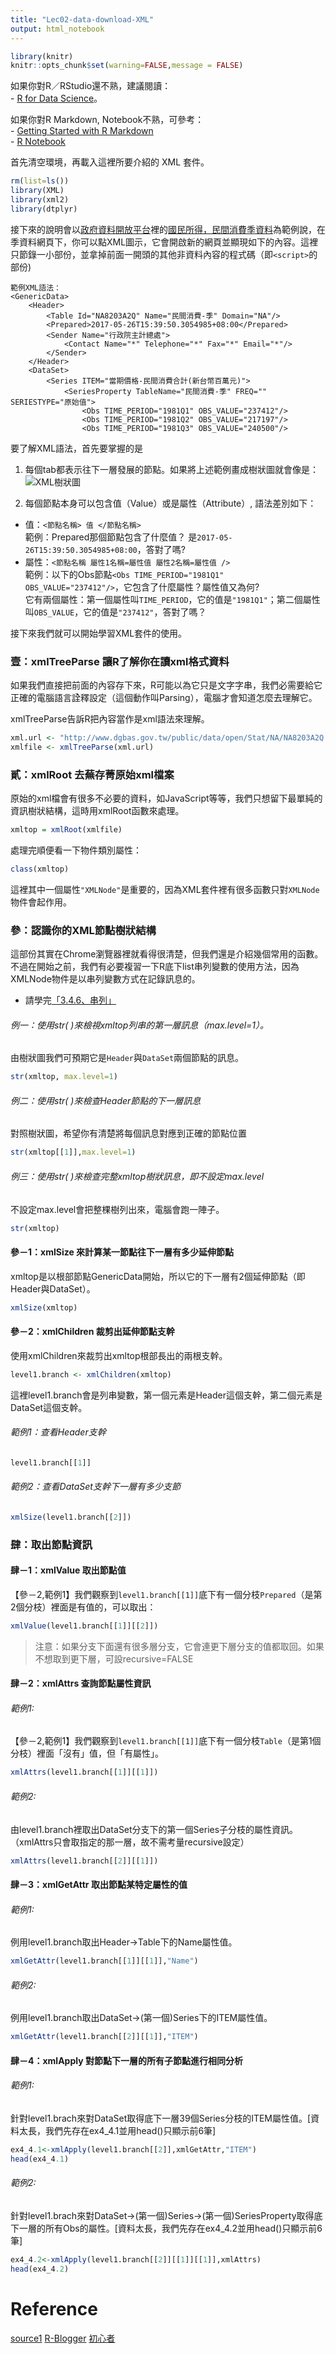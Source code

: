 ```yaml
---
title: "Lec02-data-download-XML"
output: html_notebook
---
```


```r
library(knitr)
knitr::opts_chunk$set(warning=FALSE,message = FALSE)
```

如果你對R／RStudio還不熟，建議閱讀：  
- [R for Data Science](http://r4ds.had.co.nz/index.html)。

如果你對R Markdown, Notebook不熟，可參考：  
- [Getting Started with R Markdown](https://ourcodingclub.github.io/2016/11/24/rmarkdown-1.html)  
- [R Notebook](http://rmarkdown.rstudio.com/r_notebooks.html?version=1.0.143&mode=desktop)  

首先清空環境，再載入這裡所要介紹的 XML 套件。
```r
rm(list=ls())
library(XML)
library(xml2)
library(dtplyr)
```

接下來的說明會以[政府資料開放平台](http://data.gov.tw/)裡的[國民所得，民間消費季資料](http://data.gov.tw/node/6802)為範例說，在季資料網頁下，你可以點XML圖示，它會開啟新的網頁並顯現如下的內容。這裡只節錄一小部份，並拿掉前面一開頭的其他非資料內容的程式碼（即`<script>`的部份) 

```
範例XML語法：  
<GenericData>
    <Header>
        <Table Id="NA8203A2Q" Name="民間消費-季" Domain="NA"/>
        <Prepared>2017-05-26T15:39:50.3054985+08:00</Prepared>
        <Sender Name="行政院主計總處">
            <Contact Name="*" Telephone="*" Fax="*" Email="*"/>
        </Sender>
    </Header>
    <DataSet>
        <Series ITEM="當期價格-民間消費合計(新台幣百萬元)">
            <SeriesProperty TableName="民間消費-季" FREQ="" SERIESTYPE="原始值">
                <Obs TIME_PERIOD="1981Q1" OBS_VALUE="237412"/>
                <Obs TIME_PERIOD="1981Q2" OBS_VALUE="217197"/>
                <Obs TIME_PERIOD="1981Q3" OBS_VALUE="240500"/>
```

要了解XML語法，首先要掌握的是  

1. 每個tab都表示往下一層發展的節點。如果將上述範例畫成樹狀圖就會像是：   
![XML樹狀圖](./fig/xml-illustration-fig.png)

2. 每個節點本身可以包含值（Value）或是屬性（Attribute）, 語法差別如下：  
  - 值：`<節點名稱> 值 </節點名稱>`  
    範例：Prepared那個節點包含了什麼值？ 是`2017-05-26T15:39:50.3054985+08:00`，答對了嗎?  
  - 屬性：`<節點名稱 屬性1名稱=屬性值 屬性2名稱=屬性值 />`  
    範例：以下的Obs節點`<Obs TIME_PERIOD="1981Q1" OBS_VALUE="237412"/>`，它包含了什麼屬性？屬性值又為何?   
    它有兩個屬性：第一個屬性叫`TIME_PERIOD`，它的值是`"1981Q1"`；第二個屬性叫`OBS_VALUE`，它的值是`"237412"`，答對了嗎？

接下來我們就可以開始學習XML套件的使用。 

### 壹：xmlTreeParse 讓R了解你在讀xml格式資料

如果我們直接把前面的內容存下來，R可能以為它只是文字字串，我們必需要給它正確的電腦語言詮釋設定（這個動作叫Parsing），電腦才會知道怎麼去理解它。

xmlTreeParse告訴R把內容當作是xml語法來理解。  

```r
xml.url <- "http://www.dgbas.gov.tw/public/data/open/Stat/NA/NA8203A2Q.xml"
xmlfile <- xmlTreeParse(xml.url)
```

### 貳：xmlRoot 去蕪存菁原始xml檔案  

原始的xml檔會有很多不必要的資料，如JavaScript等等，我們只想留下最單純的資訊樹狀結構，這時用xmlRoot函數來處理。

```r
xmltop = xmlRoot(xmlfile)
```


處理完順便看一下物件類別屬性：  
```r
class(xmltop)
```
這裡其中一個屬性`"XMLNode"`是重要的，因為XML套件裡有很多函數只對`XMLNode`物件會起作用。

### 參：認識你的XML節點樹狀結構  

這部份其實在Chrome瀏覽器裡就看得很清楚，但我們還是介紹幾個常用的函數。不過在開始之前，我們有必要複習一下R底下list串列變數的使用方法，因為XMLNode物件是以串列變數方式在記錄訊息的。

- 請學完[「3.4.6、串列」](https://fishchang.gitbooks.io/r-basic/content/3.4.6.html)

###### 例一：使用str( )來檢視xmltop列串的第一層訊息（max.level=1）。  
由樹狀圖我們可預期它是`Header`與`DataSet`兩個節點的訊息。
```r
str(xmltop, max.level=1)
```

###### 例二：使用str( )來檢查Header節點的下一層訊息  
對照樹狀圖，希望你有清楚將每個訊息對應到正確的節點位置
```r
str(xmltop[[1]],max.level=1)
```

###### 例三：使用str( )來檢查完整xmltop樹狀訊息，即不設定max.level  
不設定max.level會把整棵樹列出來，電腦會跑一陣子。
```r
str(xmltop)
```

#### 參－1：xmlSize 來計算某一節點往下一層有多少延伸節點

xmltop是以根部節點GenericData開始，所以它的下一層有2個延伸節點（即Header與DataSet）。
```r
xmlSize(xmltop)
```


#### 參－2：xmlChildren 裁剪出延伸節點支幹

使用xmlChildren來裁剪出xmltop根部長出的兩根支幹。
```r
level1.branch <- xmlChildren(xmltop)
```

這裡level1.branch會是列串變數，第一個元素是Header這個支幹，第二個元素是DataSet這個支幹。

###### 範例1：查看Header支幹
```r
level1.branch[[1]]
```

###### 範例2：查看DataSet支幹下一層有多少支節
```r
xmlSize(level1.branch[[2]])
```

### 肆：取出節點資訊

#### 肆－1：xmlValue 取出節點值  
【參－2,範例1】我們觀察到`level1.branch[[1]]`底下有一個分枝`Prepared`（是第2個分枝）裡面是有值的，可以取出：
```r
xmlValue(level1.branch[[1]][[2]])
```

> 注意：如果分支下面還有很多層分支，它會連更下層分支的值都取回。如果不想取到更下層，可設recursive=FALSE

#### 肆－2：xmlAttrs 查詢節點屬性資訊  

###### 範例1:  
【參－2,範例1】我們觀察到`level1.branch[[1]]`底下有一個分枝`Table`（是第1個分枝）裡面「沒有」值，但「有屬性」。
```r
xmlAttrs(level1.branch[[1]][[1]])
```

###### 範例2:   
由level1.branch裡取出DataSet分支下的第一個Series子分枝的屬性資訊。（xmlAttrs只會取指定的那一層，故不需考量recursive設定）
```r
xmlAttrs(level1.branch[[2]][[1]])
```

#### 肆－3：xmlGetAttr 取出節點某特定屬性的值  

###### 範例1:  
例用level1.branch取出Header->Table下的Name屬性值。
```r
xmlGetAttr(level1.branch[[1]][[1]],"Name")
```

###### 範例2:  
例用level1.branch取出DataSet->(第一個)Series下的ITEM屬性值。
```r
xmlGetAttr(level1.branch[[2]][[1]],"ITEM")
```

#### 肆－4：xmlApply 對節點下一層的所有子節點進行相同分析


###### 範例1:  
針對level1.brach來對DataSet取得底下一層39個Series分枝的ITEM屬性值。[資料太長，我們先存在ex4_4.1並用head()只顯示前6筆]
```r
ex4_4.1<-xmlApply(level1.branch[[2]],xmlGetAttr,"ITEM")
head(ex4_4.1)
```

###### 範例2:  
針對level1.brach來對DataSet->(第一個)Series->(第一個)SeriesProperty取得底下一層的所有Obs的屬性。[資料太長，我們先存在ex4_4.2並用head()只顯示前6筆]
```r
ex4_4.2<-xmlApply(level1.branch[[2]][[1]][[1]],xmlAttrs)
head(ex4_4.2)
```


# Reference
[source1](https://blog.gtwang.org/r/r-xml-package-parsing-and-generating-xml-tutorial/)
[R-Blogger](https://www.r-bloggers.com/)
[初心者](http://molecular-service-science.com/2016/04/07/r-xml-in-practice/)